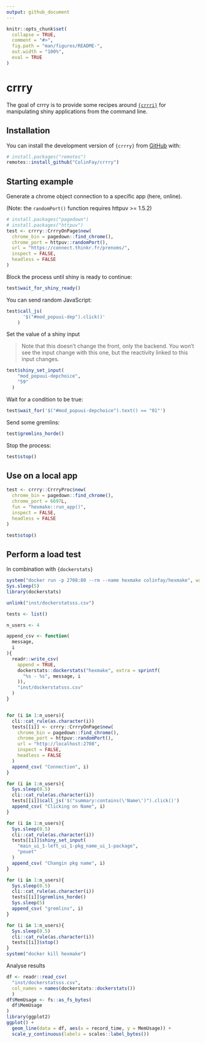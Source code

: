 ```yaml
---
output: github_document
---
```


<!-- README.md is generated from README.Rmd. Please edit that file -->

```r
knitr::opts_chunk$set(
  collapse = TRUE,
  comment = "#>",
  fig.path = "man/figures/README-",
  out.width = "100%", 
  eval = TRUE
)
```
# crrry

<!-- badges: start -->
<!-- badges: end -->

The goal of crrry is to provide some recipes around [`{crrri}`](https://github.com/RLesur/crrri) for manipulating shiny applications from the command line. 

## Installation

You can install the development version of `{crrry}` from [GitHub](https://github.com/) with:

``` r
# install.packages("remotes")
remotes::install_github("ColinFay/crrry")
```

## Starting example

Generate a chrome object connection to a specific app (here, online).

(Note: the `randomPort()` function requires httpuv >= 1.5.2)

```r
# install.packages("pagedown")
# install.packages("httpuv")
test <- crrry::CrrryOnPage$new(
  chrome_bin = pagedown::find_chrome(),
  chrome_port = httpuv::randomPort(),
  url = "https://connect.thinkr.fr/prenoms/",
  inspect = FALSE,
  headless = FALSE
)
```

Block the process until shiny is ready to continue:

```r
test$wait_for_shiny_ready()
```

You can send random JavaScript:

```r
test$call_js(
      '$("#mod_popuui-dep").click()'
    )
```

Set the value of a shiny input

> Note that this doesn't change the front, only the backend. You won't see the input change with this one, but the reactivity linked to this input changes. 


```r
test$shiny_set_input(
    "mod_popuui-depchoice", 
    "59"
  )
```

Wait for a condition to be true:

```r
test$wait_for('$("#mod_popuui-depchoice").text() == "01"')
```

Send some gremlins:

```r
test$gremlins_horde()
```


Stop the process:

```r
test$stop()
```

## Use on a local app

```r
test <- crrry::CrrryProc$new(
  chrome_bin = pagedown::find_chrome(),
  chrome_port = 6697L,
  fun = "hexmake::run_app()",
  inspect = FALSE,
  headless = FALSE
)
```

```r
test$stop()
```

## Perform a load test 

In combination with `{dockerstats}`

```r
system("docker run -p 2708:80 --rm --name hexmake colinfay/hexmake", wait = FALSE)
Sys.sleep(5)
library(dockerstats)

unlink("inst/dockerstatsss.csv")

tests <- list()

n_users <- 4

append_csv <- function(
  message,
  i
){
  readr::write_csv(
    append = TRUE,
    dockerstats::dockerstats("hexmake", extra = sprintf(
      "%s - %s", message, i
    )),
    "inst/dockerstatsss.csv"
  )
}


for (i in 1:n_users){
  cli::cat_rule(as.character(i))
  tests[[i]] <- crrry::CrrryOnPage$new(
    chrome_bin = pagedown::find_chrome(),
    chrome_port = httpuv::randomPort(),
    url = "http://localhost:2708",
    inspect = FALSE,
    headless = FALSE
  )
  append_csv( "Connection", i)
}

for (i in 1:n_users){
  Sys.sleep(0.5)
  cli::cat_rule(as.character(i))
  tests[[i]]$call_js('$("summary:contains(\'Name\')").click()')
  append_csv( "Clicking on Name", i)
}

for (i in 1:n_users){
  Sys.sleep(0.5)
  cli::cat_rule(as.character(i))
  tests[[i]]$shiny_set_input(
    "main_ui_1-left_ui_1-pkg_name_ui_1-package", 
    "pouet"
  )
  append_csv( "Changin pkg name", i)
}

for (i in 1:n_users){
  Sys.sleep(0.5)
  cli::cat_rule(as.character(i))
  tests[[i]]$gremlins_horde()
  Sys.sleep(5)
  append_csv( "gremlins", i)
}

for (i in 1:n_users){
  Sys.sleep(0.5)
  cli::cat_rule(as.character(i))
  tests[[i]]$stop()
}
system("docker kill hexmake")

```

Analyse results

```r
df <- readr::read_csv(
  "inst/dockerstatsss.csv", 
  col_names = names(dockerstats::dockerstats())
  )
df$MemUsage <- fs::as_fs_bytes(
  df$MemUsage
)
library(ggplot2)
ggplot() + 
  geom_line(data = df, aes(x = record_time, y = MemUsage)) + 
  scale_y_continuous(labels = scales::label_bytes())
```

